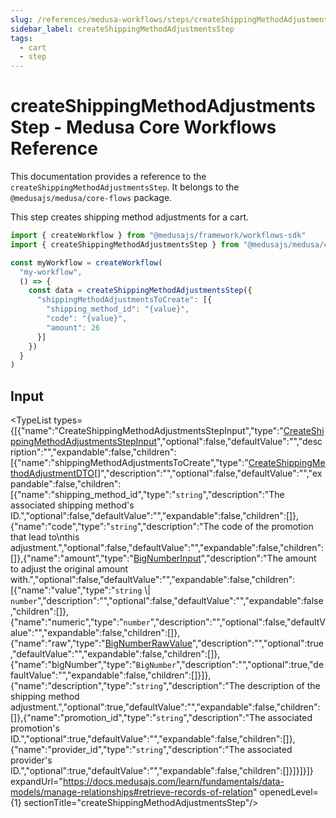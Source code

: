 ```yaml
---
slug: /references/medusa-workflows/steps/createShippingMethodAdjustmentsStep
sidebar_label: createShippingMethodAdjustmentsStep
tags:
  - cart
  - step
---
```



# createShippingMethodAdjustmentsStep - Medusa Core Workflows Reference

This documentation provides a reference to the `createShippingMethodAdjustmentsStep`. It belongs to the `@medusajs/medusa/core-flows` package.

This step creates shipping method adjustments for a cart.

```ts title="src/workflows/my-workflow.ts"
import { createWorkflow } from "@medusajs/framework/workflows-sdk"
import { createShippingMethodAdjustmentsStep } from "@medusajs/medusa/core-flows"

const myWorkflow = createWorkflow(
  "my-workflow",
  () => {
    const data = createShippingMethodAdjustmentsStep({
      "shippingMethodAdjustmentsToCreate": [{
        "shipping_method_id": "{value}",
        "code": "{value}",
        "amount": 26
      }]
    })
  }
)
```
  

## Input

<TypeList types={[{"name":"CreateShippingMethodAdjustmentsStepInput","type":"[CreateShippingMethodAdjustmentsStepInput](../../../../interfaces/core_flows.CreateShippingMethodAdjustmentsStepInput/page.mdx)","optional":false,"defaultValue":"","description":"","expandable":false,"children":[{"name":"shippingMethodAdjustmentsToCreate","type":"[CreateShippingMethodAdjustmentDTO](../../../../../cart/interfaces/cart.CreateShippingMethodAdjustmentDTO/page.mdx)[]","description":"","optional":false,"defaultValue":"","expandable":false,"children":[{"name":"shipping_method_id","type":"`string`","description":"The associated shipping method's ID.","optional":false,"defaultValue":"","expandable":false,"children":[]},{"name":"code","type":"`string`","description":"The code of the promotion that lead to\nthis adjustment.","optional":false,"defaultValue":"","expandable":false,"children":[]},{"name":"amount","type":"[BigNumberInput](../../../../../cart/types/cart.BigNumberInput/page.mdx)","description":"The amount to adjust the original amount with.","optional":false,"defaultValue":"","expandable":false,"children":[{"name":"value","type":"`string` \\| `number`","description":"","optional":false,"defaultValue":"","expandable":false,"children":[]},{"name":"numeric","type":"`number`","description":"","optional":false,"defaultValue":"","expandable":false,"children":[]},{"name":"raw","type":"[BigNumberRawValue](../../../../../cart/types/cart.BigNumberRawValue/page.mdx)","description":"","optional":true,"defaultValue":"","expandable":false,"children":[]},{"name":"bigNumber","type":"`BigNumber`","description":"","optional":true,"defaultValue":"","expandable":false,"children":[]}]},{"name":"description","type":"`string`","description":"The description of the shipping method adjustment.","optional":true,"defaultValue":"","expandable":false,"children":[]},{"name":"promotion_id","type":"`string`","description":"The associated promotion's ID.","optional":true,"defaultValue":"","expandable":false,"children":[]},{"name":"provider_id","type":"`string`","description":"The associated provider's ID.","optional":true,"defaultValue":"","expandable":false,"children":[]}]}]}]} expandUrl="https://docs.medusajs.com/learn/fundamentals/data-models/manage-relationships#retrieve-records-of-relation" openedLevel={1} sectionTitle="createShippingMethodAdjustmentsStep"/>
